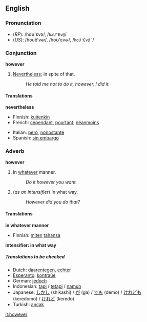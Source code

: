 ==English==
===Pronunciation===
*(''RP''): /hɑʊ'εvə/, /<tt>haU"Ev@</tt>/
*(''US''): /houĕ'vər/, /hoʊ'ɛvɚ/, /<tt>hoU'Ev@`</tt>/<!--please check the IPA and SAMPA-->

===Conjunction===
'''however'''

#[[Nevertheless]]; in spite of that.
#:''He told me not to do it, however, I did it.''

====Translations====

'''nevertheless'''
{{top}}
*Finnish: [[kuitenkin]]
*French: [[cependant]], [[pourtant]], [[néanmoins]]
{{mid}}
*Italian: [[però]], [[nonostante]]
*Spanish: [[sin embargo]]
{{bottom}}

===Adverb===
'''however'''

#In [[whatever]] manner.
#:''Do it however you want.''
#(''as an intensifier'') In what way.
#:''However did you do that?''

====Translations====

'''in whatever manner'''
{{top}}
*Finnish: [[miten]] [[tahansa]]
{{mid}}
{{bottom}}

'''intensifier: in what way'''
{{top}}
{{mid}}
{{bottom}}

=====Translations to be checked=====
<!--Remove this section once all of the translations below have been moved into the tables above.-->
{{checktrans}}

*Dutch: [[daarentegen]], [[echter]]
*[[Esperanto]]: [[kontraŭe]]
*German: [[jedoch]]
*Indonesian: [[tapi]] / [[tetapi]] / [[namun]]
*Japanese: [[しかし]] (shikashi) / [[が]] (ga) / [[でも]] (demo) / [[けれども]] (keredomo) / [[けれど]] (keredo)
*Turkish: [[ancak]]

[[it:however]]
